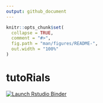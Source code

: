 ```yaml
---
output: github_document
---
```



<!-- README.md is generated from README.Rmd. Please edit that file -->

```r
knitr::opts_chunk$set(
  collapse = TRUE,
  comment = "#>",
  fig.path = "man/figures/README-",
  out.width = "100%"
)
```

# tutoRials

<!-- badges: start -->
[![Launch Rstudio Binder](http://mybinder.org/badge_logo.svg)](https://mybinder.org/v2/gh/aniruhil/tutoRials/master?urlpath=rstudio)
<!-- badges: end -->

